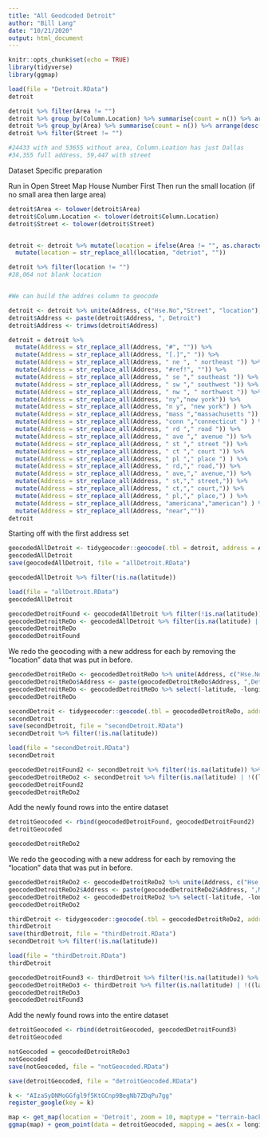 ```yaml
---
title: "All Geodcoded Detroit"
author: "Bill Lang"
date: "10/21/2020"
output: html_document
---
```



```r
knitr::opts_chunk$set(echo = TRUE)
library(tidyverse)
library(ggmap)
```


```r
load(file = "Detroit.RData")
detroit

detroit %>% filter(Area != "")
detroit %>% group_by(Column.Location) %>% summarise(count = n()) %>% arrange(desc(count))
detroit %>% group_by(Area) %>% summarise(count = n()) %>% arrange(desc(count))
detroit %>% filter(Street != "")

#24433 with and 53655 without area, Column.Loation has just Dallas
#34,355 full address, 59,447 with street
```

Dataset Specific preparation

Run in Open Street Map
House Number First
Then run the small location (if no small area then large area)

```r
detroit$Area <- tolower(detroit$Area)
detroit$Column.Location <- tolower(detroit$Column.Location)
detroit$Street <- tolower(detroit$Street)


detroit <- detroit %>% mutate(location = ifelse(Area != "", as.character(Area), as.character(Column.Location))) %>% mutate(location = str_replace_all(location, "detroit", "")) %>%
  mutate(location = str_replace_all(location, "detriot", ""))

detroit %>% filter(location != "")
#28,064 not blank location


#We can build the addres column to geocode

detroit <- detroit %>% unite(Address, c("Hse.No","Street", "location"), sep = " ",remove = FALSE)
detroit$Address <- paste(detroit$Address, ", Detroit")
detroit$Address <- trimws(detroit$Address)

detroit = detroit %>% 
  mutate(Address = str_replace_all(Address, "#", "")) %>% 
  mutate(Address = str_replace_all(Address, "[.]"," ")) %>%
  mutate(Address = str_replace_all(Address, " ne ", " northeast ")) %>% 
  mutate(Address = str_replace_all(Address, "#ref!", "")) %>% 
  mutate(Address = str_replace_all(Address, " se "," southeast ")) %>% 
  mutate(Address = str_replace_all(Address, " sw "," southwest ")) %>% 
  mutate(Address = str_replace_all(Address, " nw ", " northwest ")) %>% 
  mutate(Address = str_replace_all(Address, "ny","new york")) %>% 
  mutate(Address = str_replace_all(Address, "n y", "new york") ) %>% 
  mutate(Address = str_replace_all(Address, "mass ","massachusetts ")) %>% 
  mutate(Address = str_replace_all(Address, "conn ","connecticut ") ) %>% 
  mutate(Address = str_replace_all(Address, " rd "," road ")) %>% 
  mutate(Address = str_replace_all(Address, " ave "," avenue ")) %>% 
  mutate(Address = str_replace_all(Address, " st "," street ")) %>% 
  mutate(Address = str_replace_all(Address, " ct "," court ")) %>%
  mutate(Address = str_replace_all(Address, " pl "," place ") ) %>%
  mutate(Address = str_replace_all(Address, " rd,"," road,")) %>% 
  mutate(Address = str_replace_all(Address, " ave,"," avenue,")) %>% 
  mutate(Address = str_replace_all(Address, " st,"," street,")) %>% 
  mutate(Address = str_replace_all(Address, " ct,"," court,")) %>%
  mutate(Address = str_replace_all(Address, " pl,"," place,") ) %>%
  mutate(Address = str_replace_all(Address, "americana","american") ) %>%
  mutate(Address = str_replace_all(Address, "near",""))
detroit
```

Starting off with the first address set

```r
geocodedAllDetroit <- tidygeocoder::geocode(.tbl = detroit, address = Address, method = "osm", lat = latitude, long = longitude)
geocodedAllDetroit
save(geocodedAllDetroit, file = "allDetroit.RData")

geocodedAllDetroit %>% filter(!is.na(latitude))
```

```r
load(file = "allDetroit.RData")
geocodedAllDetroit
```

```r
geocodedDetroitFound <- geocodedAllDetroit %>% filter(!is.na(latitude)) %>% filter( ((latitude > 42 & latitude < 43) & (longitude > -84 & longitude < -82)) )
geocodedDetroitReDo <- geocodedAllDetroit %>% filter(is.na(latitude) | !((latitude > 42 & latitude < 43) & (longitude > -84 & longitude < -82)) )
geocodedDetroitReDo
geocodedDetroitFound 
```

We redo the geocoding with a new address for each by removing the "location" data that was put in before.

```r
geocodedDetroitReDo <- geocodedDetroitReDo %>% unite(Address, c("Hse.No","Street"), sep = " ",remove = FALSE)
geocodedDetroitReDo$Address <- paste(geocodedDetroitReDo$Address, ",Detroit") 
geocodedDetroitReDo <- geocodedDetroitReDo %>% select(-latitude, -longitude)
geocodedDetroitReDo
```

```r
secondDetroit <- tidygeocoder::geocode(.tbl = geocodedDetroitReDo, address = Address, method = "osm", lat = latitude, long = longitude)
secondDetroit
save(secondDetroit, file = "secondDetroit.RData")
secondDetroit %>% filter(!is.na(latitude))
```

```r
load(file = "secondDetroit.RData")
secondDetroit
```

```r
geocodedDetroitFound2 <- secondDetroit %>% filter(!is.na(latitude)) %>% filter( ((latitude > 42 & latitude < 43) & (longitude > -84 & longitude < -82)) )
geocodedDetroitReDo2 <- secondDetroit %>% filter(is.na(latitude) | !((latitude > 42 & latitude < 43) & (longitude > -84 & longitude < -82)) )
geocodedDetroitFound2
geocodedDetroitReDo2
```

Add the newly found rows into the entire dataset

```r
detroitGeocoded <- rbind(geocodedDetroitFound, geocodedDetroitFound2)
detroitGeocoded
```

```r
geocodedDetroitReDo2
```



We redo the geocoding with a new address for each by removing the "location" data that was put in before.

```r
geocodedDetroitReDo2 <- geocodedDetroitReDo2 %>% unite(Address, c("Hse.No","Street"), sep = " ",remove = FALSE)
geocodedDetroitReDo2$Address <- paste(geocodedDetroitReDo2$Address, ",Michigan") 
geocodedDetroitReDo2 <- geocodedDetroitReDo2 %>% select(-latitude, -longitude)
geocodedDetroitReDo2
```

```r
thirdDetroit <- tidygeocoder::geocode(.tbl = geocodedDetroitReDo2, address = Address, method = "osm", lat = latitude, long = longitude)
thirdDetroit
save(thirdDetroit, file = "thirdDetroit.RData")
secondDetroit %>% filter(!is.na(latitude))
```

```r
load(file = "thirdDetroit.RData")
thirdDetroit
```

```r
geocodedDetroitFound3 <- thirdDetroit %>% filter(!is.na(latitude)) %>% filter( ((latitude > 42 & latitude < 43) & (longitude > -84 & longitude < -82)) )
geocodedDetroitReDo3 <- thirdDetroit %>% filter(is.na(latitude) | !((latitude > 42 & latitude < 43) & (longitude > -84 & longitude < -82)) )
geocodedDetroitReDo3
geocodedDetroitFound3
```

Add the newly found rows into the entire dataset

```r
detroitGeocoded <- rbind(detroitGeocoded, geocodedDetroitFound3)
detroitGeocoded
```

```r
notGeocoded = geocodedDetroitReDo3
notGeocoded
save(notGeocoded, file = "notGeocoded.RData")
```

```r
save(detroitGeocoded, file = "detroitGeocoded.RData")
```



```r
k <- "AIzaSyDNMoGGfgl9f5KtGCnp9BegNb7ZDqPu7gg"
register_google(key = k)
```


```r
map <- get_map(location = 'Detroit', zoom = 10, maptype = "terrain-background", source = 'google', color = 'color')
ggmap(map) + geom_point(data = detroitGeocoded, mapping = aes(x = longitude, y = latitude, color = factor(location)), size = 0.1) + theme(legend.position = "none")
```


